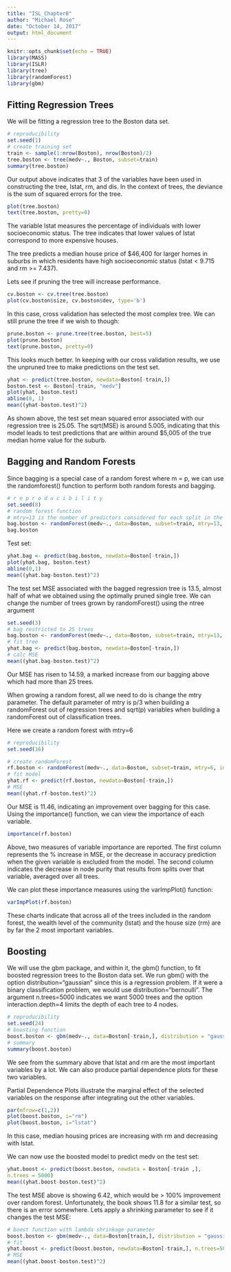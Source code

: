 ---
title: "ISL_Chapter8"
author: "Michael Rose"
date: "October 14, 2017"
output: html_document
---

```{r setup, include=FALSE}
knitr::opts_chunk$set(echo = TRUE)
library(MASS)
library(ISLR)
library(tree)
library(randomForest)
library(gbm)
```

## Fitting Regression Trees

We will be fitting a regression tree to the Boston data set. 

```{r, echo=TRUE}
# reproducibility
set.seed(1)
# create training set 
train <- sample(1:nrow(Boston), nrow(Boston)/2)
tree.boston <- tree(medv~., Boston, subset=train)
summary(tree.boston)
```

Our output above indicates that 3 of the variables have been used in constructing the tree, lstat, rm, and dis. In the context of trees, the deviance is the sum of squared errors for the tree. 

```{r, echo=TRUE}
plot(tree.boston)
text(tree.boston, pretty=0)
```

The variable lstat measures the percentage of individuals with lower socioeconomic status. The tree indicates that lower values of lstat correspond to more expensive houses. 

The tree predicts a median house price of $46,400 for larger homes in suburbs in which residents have high socioeconomic status (lstat < 9.715 and rm >= 7.437). 

Lets see if pruning the tree will increase performance. 

```{r, echo=TRUE}
cv.boston <- cv.tree(tree.boston)
plot(cv.boston$size, cv.boston$dev, type='b')
```

In this case, cross validation has selected the most complex tree. We can still prune the tree if we wish to though: 

```{r, echo=TRUE}
prune.boston <- prune.tree(tree.boston, best=5)
plot(prune.boston)
text(prune.boston, pretty=0)
```

This looks much better. In keeping with our cross validation results, we use the unpruned tree to make predictions on the test set. 

```{r, echo=TRUE}
yhat <- predict(tree.boston, newdata=Boston[-train,])
boston.test <- Boston[-train, "medv"]
plot(yhat, boston.test)
abline(0, 1)
mean((yhat-boston.test)^2)
```

As shown above, the test set mean squared error associated with our regression tree is 25.05. The sqrt(MSE) is around 5.005, indicating that this model leads to test predictions that are within around $5,005 of the true median home value for the suburb. 

## Bagging and Random Forests 

Since bagging is a special case of a random forest where m = p, we can use the randomforest() function to perform both random forests and bagging. 

```{r, echo=TRUE}
# r e p r o d u c i b i l i t y
set.seed(8)
# random forest function
# mtry=13 is the number of predictors considered for each split in the tree. Since we have 13 predictors, we are using bagging (m=p).
bag.boston <- randomForest(medv~., data=Boston, subset=train, mtry=13, importance=TRUE)
bag.boston
```

Test set:

```{r, echo=TRUE}
yhat.bag <- predict(bag.boston, newdata=Boston[-train,])
plot(yhat.bag, boston.test)
abline(0,1)
mean((yhat.bag-boston.test)^2)
```

The test set MSE associated with the bagged regression tree is 13.5, almost half of what we obtained using the optimally pruned single tree. We can change the number of trees grown by randomForest() using the ntree argument

```{r, echo=TRUE}
set.seed(3)
# bag restricted to 25 trees
bag.boston <- randomForest(medv~., data=Boston, subset=train, mtry=13, ntree=25)
# fit tree
yhat.bag <- predict(bag.boston, newdata=Boston[-train,])
# calc MSE
mean((yhat.bag-boston.test)^2)
```

Our MSE has risen to 14.59, a marked increase from our bagging above which had more than 25 trees. 

When growing a random forest, all we need to do is change the mtry parameter. The default parameter of mtry is p/3 when building a randomForest out of regression trees and sqrt(p) variables when building a randomForest out of classification trees. 

Here we create a random forest with mtry=6

```{r, echo=TRUE}
# reproducibility
set.seed(16)

# create randomForest 
rf.boston <- randomForest(medv~., data=Boston, subset=train, mtry=6, importance=TRUE)
# fit model
yhat.rf <- predict(rf.boston, newdata=Boston[-train,])
# MSE
mean((yhat.rf-boston.test)^2)
```

Our MSE is 11.46, indicating an improvement over bagging for this case. Using the importance() function, we can view the importance of each variable. 

```{r, echo=TRUE}
importance(rf.boston)
```

Above, two measures of variable importance are reported. The first column represents the % increase in MSE, or the decrease in accuracy prediction when the given variable is excluded from the model. The second column indicates the decrease in node purity that results from splits over that variable, averaged over all trees. 

We can plot these importance measures using the varImpPlot() function:

```{r, echo=TRUE}
varImpPlot(rf.boston)
```

These charts indicate that across all of the trees included in the random forest, the wealth level of the community (lstat) and the house size (rm) are by far the 2 most important variables. 

## Boosting 

We will use the gbm package, and within it, the gbm() function, to fit boosted regression trees to the Boston data set. We run gbm() with the option distribution="gaussian" since this is a regression problem. If it were a binary classification problem, we would use distribution="bernoulli". The argument n.trees=5000 indicates we want 5000 trees and the option interaction.depth=4 limits the depth of each tree to 4 nodes. 

```{r, echo=TRUE}
# reproducibility
set.seed(24)
# boosting function
boost.boston <- gbm(medv~., data=Boston[-train,], distribution = "gaussian", n.trees = 5000, interaction.depth = 4)
# summary
summary(boost.boston)
```

We see from the summary above that lstat and rm are the most important variables by a lot. We can also produce partial dependence plots for these two variables. 

Partial Dependence Plots illustrate the marginal effect of the selected variables on the response after integrating out the other variables.

```{r, echo=TRUE}
par(mfrow=c(1,2))
plot(boost.boston, i="rm")
plot(boost.boston, i="lstat")
```

In this case, median housing prices are increasing with rm and decreasing with lstat. 
 
We can now use the boosted model to predict medv on the test set:

```{r, echo=TRUE}
yhat.boost <- predict(boost.boston, newdata = Boston[-train ,],
n.trees = 5000)
mean((yhat.boost-boston.test)^2)
```

The test MSE above is showing 6.42, which would be > 100% improvement over random forest. Unfortunately, the book shows 11.8 for a similar test, so there is an error somewhere. Lets apply a shrinking parameter to see if it changes the test MSE:

```{r, echo=TRUE}
# boost function with lambda shrinkage parameter
boost.boston <- gbm(medv~., data=Boston[train,], distribution = "gaussian", n.trees = 5000, interaction.depth = 4, shrinkage = 0.2, verbose = F)
# fit
yhat.boost <- predict(boost.boston, newdata=Boston[-train,], n.trees=5000)
# MSE
mean((yhat.boost-boston.test)^2)
```
